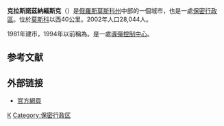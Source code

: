{{Infobox Russian town}}
'''克拉斯諾茲納緬斯克'''（{{lang-ru|Краснозна́менск}}）是[[俄羅斯|俄羅斯]][[莫斯科州|莫斯科州]]中部的一個城市，也是一處[[保密行政區|保密行政區]]。位於[[莫斯科|莫斯科]]以西40公里。2002年人口28,044人。

1981年建市，1994年以前稱為{{lang|ru|Голицыно-2}}。是一處[[導彈控制中心|導彈控制中心]]。

==参考文献==
{{reflist}}

==外部链接==
* [https://web.archive.org/web/20111128060544/http://www.krasnoznamensk.com/ 官方網頁] {{ru icon}}

{{Cities and towns in Moscow Oblast}}
{{Closed cities of Russia}}

[[Category:莫斯科州城市|К]]
[[Category:保密行政区|Category:保密行政区]]